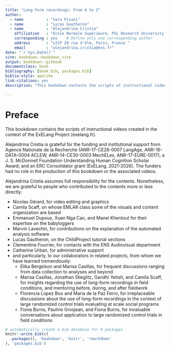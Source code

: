 ```yaml
--- 
title: "Long-form recordings: From A to Z"
author: 
  - name          : "Sara Pisani"
  - name          : "Lucas Gautheron"
  - name          : "Alejandrina Cristia"
    affiliation   : "Ecole Normale Supérieure, PSL Research University, Département d'ztudes cognitives, Laboratoire de Sciences Cognitives et Psycholinguistique (ENS, EHESS, CNRS)"
    corresponding : yes    # Define only one corresponding author
    address       : "LSCP 29 rue d'Ulm, Paris, France "
    email         : "alejandrina.cristia@ens.fr"
date: "`r Sys.Date()`"
site: bookdown::bookdown_site
output: bookdown::gitbook
documentclass: book
bibliography: [book.bib, packages.bib]
biblio-style: apalike
link-citations: yes
description: "This bookdown contains the scripts of instructional videos created in the context of the ExELang Project (exelang.fr)."

---
```


# Preface {-}

This bookdown contains the scripts of instructional videos created in the context of the ExELang Project (exelang.fr). 

Alejandrina Cristia is grateful for the funding and institutional support from Agence Nationale de la Recherche (ANR-17-CE28-0007 LangAge, ANR-16-DATA-0004 ACLEW, ANR-14-CE30-0003 MechELex, ANR-17-EURE-0017);  a J. S. McDonnell Foundation Understanding Human Cognition Scholar Award; and an ERC Consolidator grant (ExELang, 2021-2026). The funders had no role in the production of this bookdown or the associated videos. 

Alejandrina Cristia assumes full responsibility for the contents. Nonetheless, we are  grateful to people who contributed to the contents more or less directly:

- Nicolas Gérard, for video editing and graphics
- Camila Scaff, on whose EMLAR class some of the visuals and content organization are based
- Emmanuel Dupoux, Xuan Nga Cao, and Manel Khentout for their expertise on the babyloggers
- Marvin Lavechin, for contributions on the explanation of the automated analysis software
- Lucas Gautheron, on the ChildProject tutorial sections
- Clementine Fourrier, for contacts with the ENS Audiovisual department
- Catherine Urban, for administrative support
- and particularly, to our collaborators in related projects, from whom we have learned tremendously: 
    - Elika Bergelson and Marisa Casillas, for frequent discussions ranging from data collection to analyses and beyond
    - Marisa Casillas, Jonathan Stieglitz, Gandhi Yetish, and Camila Scaff, for insights regarding the use of long-form recordings in field conditions, and mentoring before, during, and after fieldwork
    - Florencia Lopez Boo and Maria de la Paz Ferro, for irreplaceable discussions about the use of long-form recordings in the context of large randomized control trials evaluating at scale social programs
    - Fiona Burns, Pauline Grosjean, and Fiona Burns, for invaluable conversations about application to large randomized control trials in field conditions





```r
# automatically create a bib database for R packages
knitr::write_bib(c(
  .packages(), 'bookdown', 'knitr', 'rmarkdown'
), 'packages.bib')
```
